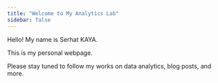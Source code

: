 ```yaml
---
title: "Welcome to My Analytics Lab"
sidebar: false 
---
```


Hello! My name is Serhat KAYA.

This is my personal webpage.

Please stay tuned to follow my works on data analytics, blog posts, and more.


